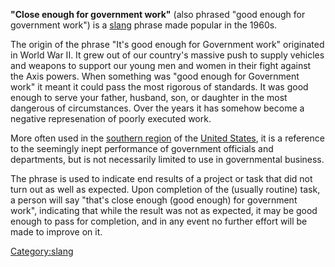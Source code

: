 {{globalize/USA}}
'''"Close enough for government work"''' (also phrased "good enough for government work") is a [[slang]] phrase made popular in the 1960s.

The origin of the phrase "It's good enough for Government work" originated in World War II.  It grew out of our country's massive push to supply vehicles and weapons to support our young men and women in their fight against the Axis powers. When something was "good enough for Government work" it meant it could pass the most rigorous of standards. It was good enough to serve your father, husband, son, or daughter in the most dangerous of circumstances.  Over the years it has somehow become a negative represenation of poorly executed work.

More often used in the [[Southern United States|southern region]] of the [[United States]], it is a reference to the seemingly inept performance of government officials and departments, but is not necessarily limited to use in governmental business.

The phrase is used to indicate end results of a project or task that did not turn out as well as expected.  Upon completion of the (usually routine) task, a person will say "that's close enough (good enough) for government work", indicating that while the result was not as expected, it may be good enough to pass for completion, and in any event no further effort will be made to improve on it.

[[Category:slang]]